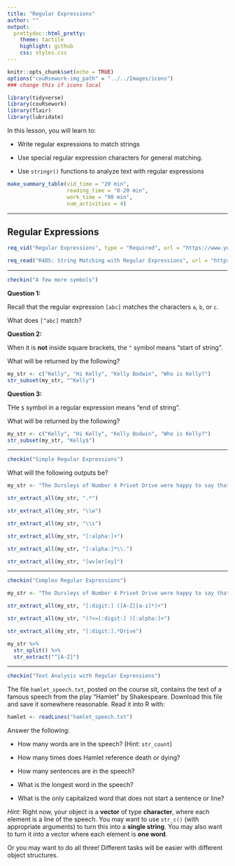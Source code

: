 ```yaml
---
title: "Regular Expressions"
author: ""
output:
  prettydoc::html_pretty:
    theme: tactile
    highlight: github
    css: styles.css
---
```


```r
knitr::opts_chunk$set(echo = TRUE)
options("couRsework-img_path" = "../../Images/icons") 
### change this if icons local
```

```r
library(tidyverse)
library(couRsework)
library(flair)
library(lubridate)
```


In this lesson, you will learn to:

* Write regular expressions to match strings

* Use special regular expression characters for general matching.

* Use `stringr()` functions to analyze text with regular expressions

```r
make_summary_table(vid_time = "20 min", 
                   reading_time = "0-20 min", 
                   work_time = "90 min", 
                   num_activities = 4)
```


---

## Regular Expressions

```r
req_vid("Regular Expressions", type = "Required", url = "https://www.youtube.com/embed/zBof1yfwoYE")
```


```r
req_read("R4DS: String Matching with Regular Expressions", url = "https://r4ds.had.co.nz/strings.html#matching-patterns-with-regular-expressions", type = "Recommended")
```

---

```r
checkin("A few more symbols")
```

**Question 1:**

Recall that the regular expression `[abc]` matches the characters `a`, `b`, or `c`.  

What does `[^abc]` match?

**Question 2:**

When it is **not** inside square brackets, the `^` symbol means "start of string".

What will be returned by the following?

```r
my_str <- c("Kelly", "Hi Kelly", "Kelly Bodwin", "Who is Kelly?")
str_subset(my_str, "^Kelly")
```

**Question 3:**

THe `$` symbol in a regular expression means "end of string".

What will be returned by the following?

```r
my_str <- c("Kelly", "Hi Kelly", "Kelly Bodwin", "Who is Kelly?")
str_subset(my_str, "Kelly$")
```

---

```r
checkin("Simple Regular Expressions")
```

What will the following outputs be?

```r
my_str <- "The Dursleys of Number 4 Privet Drive were happy to say that they were perfectly normal, thank you very much."

str_extract_all(my_str, ".*")

str_extract_all(my_str, "\\w")

str_extract_all(my_str, "\\s")

str_extract_all(my_str, "[:alpha:]+")

str_extract_all(my_str, "[:alpha:]*\\.")

str_extract_all(my_str, "[wv]er[ey]")

```

---


```r
checkin("Complex Regular Expressions")
```


```r
my_str <- "The Dursleys of Number 4 Privet Drive were happy to say that they were perfectly normal, thank you very much."

str_extract_all(my_str, "[:digit:] ([A-Z][a-z]*)+")

str_extract_all(my_str, "(?<=[:digit:] )[:alpha:]+")

str_extract_all(my_str, "[:digit:].*Drive")

my_str %>%
  str_split() %>%
  str_extract("^[A-Z]")
```

---


```r
checkin("Text Analysis with Regular Expressions")
```


The file `hamlet_speech.txt`, posted on the course sit, contains the text of a famous speech from the play "Hamlet" by Shakespeare.  Download this file and save it somewhere reasonable.  Read it into R with:

```r
hamlet <- readLines("hamlet_speech.txt")
```

Answer the following:

* How many words are in the speech?  (Hint: `str_count`)

* How many times does Hamlet reference death or dying?

* How many sentences are in the speech?

* What is the longest word in the speech?

* What is the only capitalized word that does not start a sentence or line?


*Hint:* Right now, your object is a **vector** of type **character**, where each element is a line of the speech.  You may want to use `str_c()` (with appropriate arguments) to turn this into a **single string**.  You may also want to turn it into a vector where each element is **one word**.

Or you may want to do all three!  Different tasks will be easier with different object structures.

